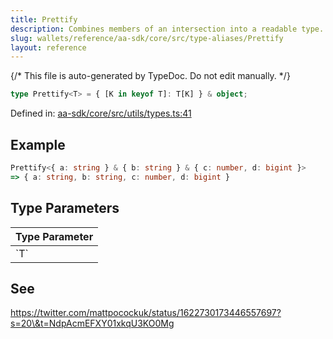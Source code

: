 ```yaml
---
title: Prettify
description: Combines members of an intersection into a readable type.
slug: wallets/reference/aa-sdk/core/src/type-aliases/Prettify
layout: reference
---
```


{/* This file is auto-generated by TypeDoc. Do not edit manually. */}

```ts
type Prettify<T> = { [K in keyof T]: T[K] } & object;
```

Defined in: [aa-sdk/core/src/utils/types.ts:41](https://github.com/alchemyplatform/aa-sdk/blob/9f926c402d1661309abbf8eae8431e52e8c5e53f/aa-sdk/core/src/utils/types.ts#L41)

## Example

```ts
Prettify<{ a: string } & { b: string } & { c: number, d: bigint }>
=> { a: string, b: string, c: number, d: bigint }
```

## Type Parameters

<table>
  <thead>
    <tr>
      <th align="left">Type Parameter</th>
    </tr>
  </thead>

  <tbody>
    <tr>
      <td>
        `T`
      </td>
    </tr>
  </tbody>
</table>

## See

https://twitter.com/mattpocockuk/status/1622730173446557697?s=20\&t=NdpAcmEFXY01xkqU3KO0Mg
